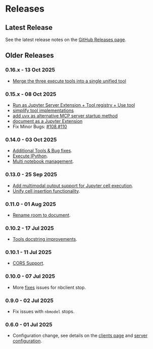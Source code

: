 # Releases

## Latest Release

See the latest release notes on the [GitHub Releases page](https://github.com/datalayer/jupyter-mcp-server/releases).

## Older Releases

### 0.16.x - 13 Oct 2025

- [Merge the three execute tools into a single unified tool](https://github.com/datalayer/jupyter-mcp-server/pull/111)

### 0.15.x - 08 Oct 2025

- [Run as Jupyter Server Extension + Tool registry + Use tool](https://github.com/datalayer/jupyter-mcp-server/pull/95)
- [simplify tool implementations](https://github.com/datalayer/jupyter-mcp-server/pull/101)
- [add uvx as alternative MCP server startup method](https://github.com/datalayer/jupyter-mcp-server/pull/101)
- [document as a Jupyter Extension](https://github.com/datalayer/jupyter-mcp-server/pull/101)
- Fix Minor Bugs: [#108](https://github.com/datalayer/jupyter-mcp-server/pull/108),[#110](https://github.com/datalayer/jupyter-mcp-server/pull/110)

### 0.14.0 - 03 Oct 2025

- [Additional Tools & Bug fixes](https://github.com/datalayer/jupyter-mcp-server/pull/93).
- [Execute IPython](https://github.com/datalayer/jupyter-mcp-server/pull/90).
- [Multi notebook management](https://github.com/datalayer/jupyter-mcp-server/pull/88).

### 0.13.0 - 25 Sep 2025

- [Add multimodal output support for Jupyter cell execution](https://github.com/datalayer/jupyter-mcp-server/pull/75).
- [Unify cell insertion functionality](https://github.com/datalayer/jupyter-mcp-server/pull/73).

### 0.11.0 - 01 Aug 2025

- [Rename room to document](https://github.com/datalayer/jupyter-mcp-server/pull/35).

### 0.10.2 - 17 Jul 2025

- [Tools docstring improvements](https://github.com/datalayer/jupyter-mcp-server/pull/30).

### 0.10.1 - 11 Jul 2025

- [CORS Support](https://github.com/datalayer/jupyter-mcp-server/pull/29).

### 0.10.0 - 07 Jul 2025

- More [fixes](https://github.com/datalayer/jupyter-mcp-server/pull/28) issues for nbclient stop.

### 0.9.0 - 02 Jul 2025

- Fix issues with `nbmodel` stops.

### 0.6.0 - 01 Jul 2025

- Configuration change, see details on the [clients page](/clients) and [server configuration](/configure).
